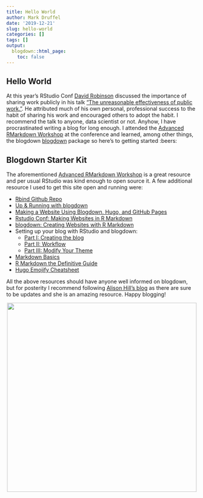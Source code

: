```yaml
---
title: Hello World
author: Mark Druffel
date: '2019-12-21'
slug: hello-world
categories: []
tags: []
output:
  blogdown::html_page:
    toc: false
---
```


## Hello World  
At this year's RStudio Conf [David Robinson](http://varianceexplained.org/) discussed the importance of sharing work publicly in his talk ["The unreasonable effectiveness of public work."](https://resources.rstudio.com/rstudio-conf-2019/the-unreasonable-effectiveness-of-public-work). He attributed much of his own personal, professional success to the habit of sharing his work and encouraged others to adopt the habit. I recommend the talk to anyone, data scientist or not. Anyhow, I have procrastinated writing a blog for long enough. I attended the [Advanced RMarkdown Workshop](https://arm.rbind.io/)  at the conference and learned, among other things, the blogdown [blogdown](https://github.com/rstudio/blogdown) package so here's to getting started :beers: 

## Blogdown Starter Kit
The aforementioned [Advanced RMarkdown Workshop](https://arm.rbind.io/) is a great resource and per usual RStudio was kind enough to open source it. A few additional resource I used to get this site open and running were:

* [Rbind Github Repo](https://github.com/rbind)
* [Up & Running with blogdown](https://alison.rbind.io/post/2017-06-12-up-and-running-with-blogdown/)
* [Making a Website Using Blogdown, Hugo, and GitHub Pages](https://amber.rbind.io/2016/12/19/website/)
* [Rstudio Conf: Making Websites in R Markdown](https://arm.rbind.io/slides/blogdown.html#1)
* [blogdown: Creating Websites with R Markdown](https://bookdown.org/yihui/blogdown/)
* Setting up your blog with RStudio and blogdown:
    + [Part I: Creating the blog](http://estebanmoro.org/post/2019-02-02-setting-up-your-blog-with-rstudio-and-blogdown-i-creating-the-blog/)
    + [Part II: Workflow](http://estebanmoro.org/post/2019-02-01-setting-up-your-blog-with-rstudio-and-blogdown/)
    + [Part III: Modify Your Theme](http://estebanmoro.org/post/2019-02-04-setting-up-your-blog-with-rstudio-and-blogdown-iii-modify-your-theme/)
* [Markdown Basics](https://rmarkdown.rstudio.com/authoring_basics.html)
* [R Markdown the Definitive Guide](https://bookdown.org/yihui/rmarkdown/)
* [Hugo Emojify Cheatsheet](https://www.webfx.com/tools/emoji-cheat-sheet/)

All the above resources should have anyone well informed on blogdown, but for posterity I recommend following [Alison Hill's blog](https://alison.rbind.io) as there are sure to be updates and she is an amazing resource. Happy blogging! 

<p align="center">
![](https://media.giphy.com/media/lCbSAbRrFEfkY/giphy.gif){width=500px}
</p>
